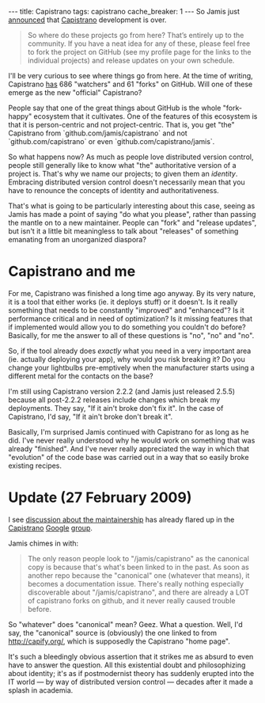 ---
title: Capistrano
tags: capistrano
cache_breaker: 1
---
So Jamis just [http://weblog.jamisbuck.org/2009/2/25/net-ssh-capistrano-and-saying-goodbye announced] that [[Capistrano]] development is over.

<blockquote>So where do these projects go from here? That’s entirely up to the community. If you have a neat idea for any of these, please feel free to fork the project on GitHub (see my profile page for the links to the individual projects) and release updates on your own schedule.</blockquote>

I'll be very curious to see where things go from here. At the time of writing, Capistrano [http://github.com/jamis/capistrano/network has] 686 "watchers" and 61 "forks" on GitHub. Will one of these emerge as the new "official" Capistrano?

People say that one of the great things about GitHub is the whole "fork-happy" ecosystem that it cultivates. One of the features of this ecosystem is that it is person-centric and not project-centric. That is, you get "the" Capistrano from `github.com/jamis/capistrano` and not `github.com/capistrano` or even `github.com/capistrano/jamis`.

So what happens now? As much as people love distributed version control, people still generally like to know what "the" authoritative version of a project is. That's why we name our projects; to given them an ''identity''. Embracing distributed version control doesn't necessarily mean that you have to renounce the concepts of identity and authoritativeness.

That's what is going to be particularly interesting about this case, seeing as Jamis has made a point of saying "do what you please", rather than passing the mantle on to a new maintainer. People can "fork" and "release updates", but isn't it a little bit meaningless to talk about "releases" of something emanating from an unorganized diaspora?

= Capistrano and me =

For me, Capistrano was finished a long time ago anyway. By its very nature, it is a tool that either works (ie. it deploys stuff) or it doesn't. Is it really something that needs to be constantly "improved" and "enhanced"? Is it performance critical and in need of optimization? Is it missing features that if implemented would allow you to do something you couldn't do before? Basically, for me the answer to all of these questions is "no", "no" and "no".

So, if the tool already does ''exactly'' what you need in a very important area (ie. actually deploying your app), why would you risk breaking it? Do you change your lightbulbs pre-emptively when the manufacturer starts using a different metal for the contacts on the base?

I'm still using Capistrano version 2.2.2 (and Jamis just released 2.5.5) because all post-2.2.2 releases include changes which break my deployments. They say, "If it ain't broke don't fix it". In the case of Capistrano, I'd say, "If it ain't broke don't break it".

Basically, I'm surprised Jamis continued with Capistrano for as long as he did. I've never really understood why he would work on something that was already "finished". And I've never really appreciated the way in which that "evolution" of the code base was carried out in a way that so easily broke existing recipes.

= Update (27 February 2009) =

I see [http://groups.google.co.uk/group/capistrano/browse_thread/thread/76817cb286e0aba6 discussion about the maintainership] has already flared up in the [[Capistrano]] [[Google]] [http://groups.google.co.uk/group/capistrano group].

Jamis chimes in with:

<blockquote>The only reason people look to "/jamis/capistrano" as the canonical copy is because that's what's been linked to in the past. As soon as another repo because the "canonical" one (whatever that means), it becomes a documentation issue. There's really nothing especially discoverable about "/jamis/capistrano", and there are already a LOT of capistrano forks on github, and it never really caused trouble before.</blockquote>

So "whatever" does "canonical" mean? Geez. What a question. Well, I'd say, the "canonical" source is (obviously) the one linked to from http://capify.org/, which is supposedly the Capistrano "home page".

It's such a bleedingly obvious assertion that it strikes me as absurd to even have to answer the question. All this existential doubt and philosophizing about identity; it's as if postmodernist theory has suddenly erupted into the IT world &mdash; by way of distributed version control &mdash; decades after it made a splash in academia.
